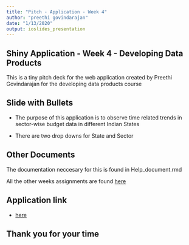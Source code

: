 ```yaml
---
title: "Pitch - Application - Week 4"
author: "preethi govindarajan"
date: "1/13/2020"
output: ioslides_presentation
---
```


## Shiny Application - Week 4 - Developing Data Products

This is a tiny pitch deck for the web application created by Preethi Govindarajan for the developing data products course

## Slide with Bullets

- The purpose of this application is to observe time related trends in sector-wise budget data in different Indian States

- There are two drop downs for State and Sector 

## Other Documents

The documentation neccesary for this is found in Help_document.rmd

All the other weeks assignments are found [here](https://preethical.github.io/Shiny-tryouts/)

## Application link 

- [here](https://preethical.shinyapps.io/Week4_Programming_Assignment/)

## Thank you for your time